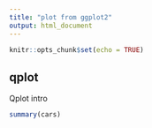 ```yaml
---
title: "plot from ggplot2"
output: html_document
---
```


```r
knitr::opts_chunk$set(echo = TRUE)
```

## qplot

Qplot intro

```r
summary(cars)
```

